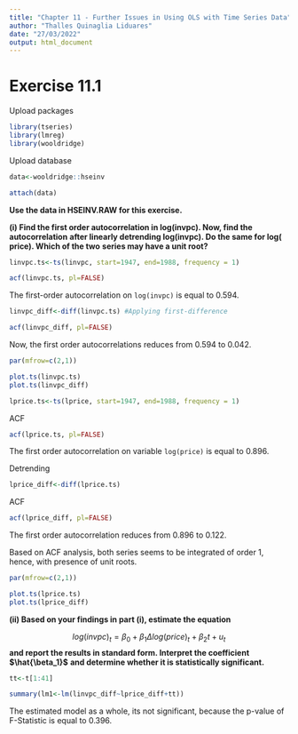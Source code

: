 ---
title: "Chapter 11 - Further Issues in Using OLS with Time Series Data"
author: "Thalles Quinaglia Liduares"
date: "27/03/2022"
output: html_document
---

# Exercise 11.1

Upload packages

```{r, warning=FALSE, message=FALSE}

library(tseries)
library(lmreg)
library(wooldridge)


```

Upload database

```{r}

data<-wooldridge::hseinv

attach(data)

```


**Use the data in HSEINV.RAW for this exercise.**

**(i) Find the first order autocorrelation in log(invpc). Now, find the autocorrelation**
**after linearly detrending log(invpc). Do the same for log( price). Which of the two**
**series may have a unit root?**

```{r}

linvpc.ts<-ts(linvpc, start=1947, end=1988, frequency = 1)

acf(linvpc.ts, pl=FALSE)

```

The first-order autocorrelation on `log(invpc)` is equal to 0.594.

```{r}

linvpc_diff<-diff(linvpc.ts) #Applying first-difference

acf(linvpc_diff, pl=FALSE)

```

Now, the first order autocorrelations reduces from 0.594 to 0.042.

```{r}

par(mfrow=c(2,1))

plot.ts(linvpc.ts)
plot.ts(linvpc_diff)
```


```{r}

lprice.ts<-ts(lprice, start=1947, end=1988, frequency = 1)

```

ACF

```{r}

acf(lprice.ts, pl=FALSE)

```

The first order autocorrelation on variable `log(price)` is equal to 0.896.

Detrending

```{r}

lprice_diff<-diff(lprice.ts)

```

ACF

```{r}
acf(lprice_diff, pl=FALSE)
```

The first order autocorrelation reduces from 0.896 to 0.122.

Based on ACF analysis, both series seems to be integrated of order 1, hence, 
with presence of unit roots.

```{r}

par(mfrow=c(2,1))

plot.ts(lprice.ts)
plot.ts(lprice_diff)

```


**(ii) Based on your findings in part (i), estimate the equation**

$$log(invpc)_t=\beta_0+\beta_1\Delta log(price)_t+\beta_2t+u_t$$
**and report the results in standard form. Interpret the coefficient $\hat{\beta_1}$**
**and determine whether it is statistically significant.**

```{r}

tt<-t[1:41]

summary(lm1<-lm(linvpc_diff~lprice_diff+tt))

```

The estimated model as a whole, its not significant, because the p-value of
F-Statistic is equal to 0.396.






